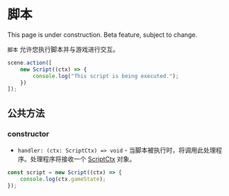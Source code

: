 
# 脚本

<Callout type="warning" emoji="⚠️">
    This page is under construction.
</Callout>

<Callout type="warning" emoji="⚠️">
    Beta feature, subject to change.
</Callout>

`脚本` 允许您执行脚本并与游戏进行交互。

```typescript
scene.action([
    new Script((ctx) => {
        console.log("This script is being executed.");
    })
]);
```

## 公共方法

### constructor

<Steps>

- `handler: (ctx: ScriptCtx) => void` - 当脚本被执行时，将调用此处理程序。处理程序将接收一个 [ScriptCtx](../types/ScriptCtx) 对象。

```typescript
const script = new Script((ctx) => {
    console.log(ctx.gameState);
});
```

</Steps>
